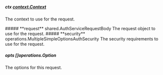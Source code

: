 
##### **ctx** [context.Context](https://pkg.go.dev/context#Context)
The context to use for the request.

<Collapsible>
    ##### **request** shared.AuthServiceRequestBody
    The request object to use for the request.
    <Collapsible.Break/>
    <AuthServiceRequestBody/>
</Collapsible>

<Collapsible>
    ##### **security** operations.MultipleSimpleOptionsAuthSecurity
    The security requirements to use for the request.
    <Collapsible.Break/>
    <MultipleSimpleOptionsAuthSecurity/>
</Collapsible>

##### **opts** []operations.Option
The options for this request.


